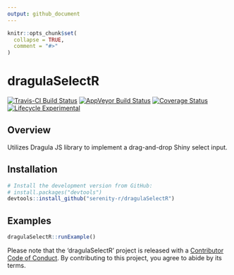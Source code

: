 ```yaml
---
output: github_document
---
```


<!-- README.md is generated from README.Rmd. Please edit that file -->

```r
knitr::opts_chunk$set(
  collapse = TRUE,
  comment = "#>"
)
```

# dragulaSelectR

[![Travis-CI Build Status](https://travis-ci.org/serenity-r/dragulaSelectR.svg?branch=master)](https://travis-ci.org/serenity-r/dragulaSelectR)
[![AppVeyor Build Status](https://ci.appveyor.com/api/projects/status/github/serenity-r/dragulaSelectR?branch=master&svg=true)](https://ci.appveyor.com/project/mdlama/dragulaSelectR)
[![Coverage Status](https://img.shields.io/codecov/c/github/serenity-r/dragulaSelectR/master.svg)](https://codecov.io/github/serenity-r/dragulaSelectR?branch=master)
[![Lifecycle Experimental](https://img.shields.io/badge/lifecycle-experimental-orange.svg)](https://www.tidyverse.org/lifecycle/#experimental)

## Overview

Utilizes Dragula JS library to implement a drag-and-drop Shiny select input.

## Installation

```r
# Install the development version from GitHub:
# install.packages("devtools")
devtools::install_github("serenity-r/dragulaSelectR")
```

## Examples

```r
dragulaSelectR::runExample()
```

Please note that the 'dragulaSelectR' project is released with a [Contributor Code of Conduct](CODE_OF_CONDUCT.md). By contributing to this project, you agree to abide by its terms.
